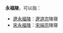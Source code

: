 '''永福陵'''，可以指：

* [[永福陵_(遼)|遼永福陵]]：[[遼道宗|遼道宗]]陵寝
* [[宋永福陵|宋永福陵]]：[[宋端宗|宋端宗]]陵寝

{{Disambig|cat=三字墓葬建筑消歧义}}